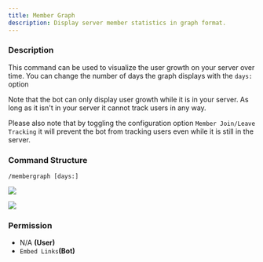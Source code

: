 ```yaml
---
title: Member Graph
description: Display server member statistics in graph format.
---
```


### Description

This command can be used to visualize the user growth on your server over time. You can change the number of days the
graph displays with the `days:` option

Note that the bot can only display user growth while it is in your server. As long as it isn't in your server it cannot
track users in any way.

Please also note that by toggling the configuration option `Member Join/Leave Tracking` it will prevent the bot from
tracking users even while it is still in the server.

### Command Structure

```
/membergraph [days:]
```

![](https://i.imgur.com/OlAcgR9.png)

![](https://i.imgur.com/02dWaTe.png)

### **Permission**

- N/A **(User)**
- `Embed Links`**(Bot)**
